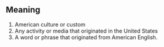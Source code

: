 == Meaning ==

#American culture or custom
#Any activity or media that originated in the United States
#A word or phrase that originated from American English.